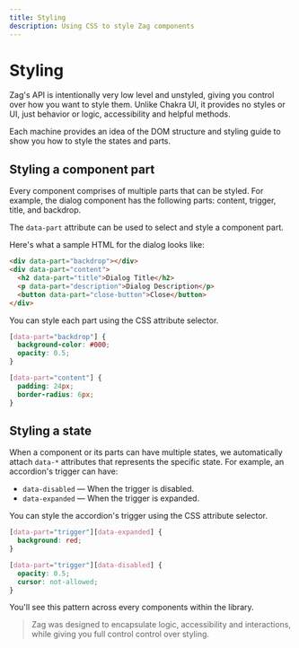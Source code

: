 ```yaml
---
title: Styling
description: Using CSS to style Zag components
---
```


# Styling

Zag's API is intentionally very low level and unstyled, giving you control over
how you want to style them. Unlike Chakra UI, it provides no styles or UI, just
behavior or logic, accessibility and helpful methods.

Each machine provides an idea of the DOM structure and styling guide to show you
how to style the states and parts.

## Styling a component part

Every component comprises of multiple parts that can be styled. For example, the
dialog component has the following parts: content, trigger, title, and backdrop.

The `data-part` attribute can be used to select and style a component part.

Here's what a sample HTML for the dialog looks like:

```html
<div data-part="backdrop"></div>
<div data-part="content">
  <h2 data-part="title">Dialog Title</h2>
  <p data-part="description">Dialog Description</p>
  <button data-part="close-button">Close</button>
</div>
```

You can style each part using the CSS attribute selector.

```css
[data-part="backdrop"] {
  background-color: #000;
  opacity: 0.5;
}

[data-part="content"] {
  padding: 24px;
  border-radius: 6px;
}
```

## Styling a state

When a component or its parts can have multiple states, we automatically attach
`data-*` attributes that represents the specific state. For example, an
accordion's trigger can have:

- `data-disabled` — When the trigger is disabled.
- `data-expanded` — When the trigger is expanded.

You can style the accordion's trigger using the CSS attribute selector.

```css
[data-part="trigger"][data-expanded] {
  background: red;
}

[data-part="trigger"][data-disabled] {
  opacity: 0.5;
  cursor: not-allowed;
}
```

You'll see this pattern across every components within the library.

> Zag was designed to encapsulate logic, accessibility and interactions, while
> giving you full control control over styling.
